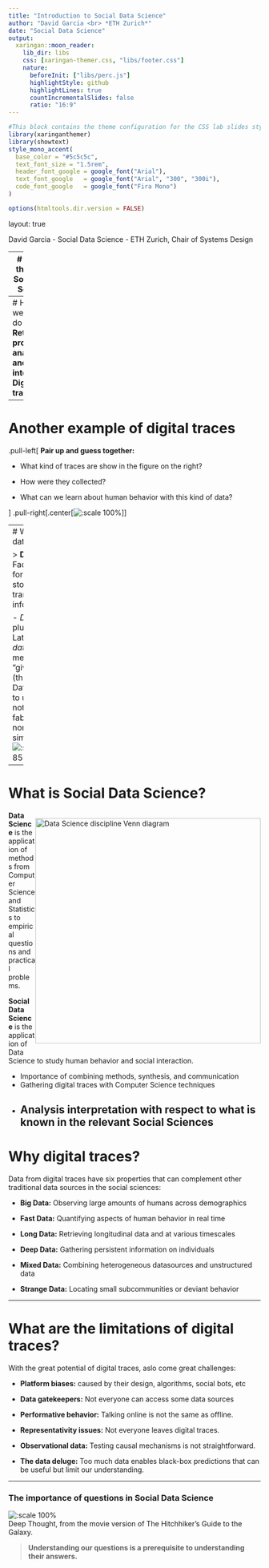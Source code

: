```yaml
---
title: "Introduction to Social Data Science"
author: "David Garcia <br> *ETH Zurich*"
date: "Social Data Science"
output:
  xaringan::moon_reader:
    lib_dir: libs 
    css: [xaringan-themer.css, "libs/footer.css"]
    nature:
      beforeInit: ["libs/perc.js"]
      highlightStyle: github
      highlightLines: true
      countIncrementalSlides: false
      ratio: "16:9"
---
```



```r
#This block contains the theme configuration for the CSS lab slides style
library(xaringanthemer)
library(showtext)
style_mono_accent(
  base_color = "#5c5c5c",
  text_font_size = "1.5rem",
  header_font_google = google_font("Arial"),
  text_font_google   = google_font("Arial", "300", "300i"),
  code_font_google   = google_font("Fira Mono")
)
```

```r
options(htmltools.dir.version = FALSE)
```

layout: true

<div class="my-footer"><span>David Garcia - Social Data Science - ETH Zurich, Chair of Systems Design</span></div> 

---
# What is the aim of Social Data Science?

> The aim of Social Data Science is   
**the Quantitative Understanding of Human Behavior**.  

- **Quantitative:** As opposed to qualitative or descriptive, we aim for robust findings grounded in strong evidence that can be quantified.  

- **Understanding:** Not just predicting, we want to be able to generalize and combine knowledge, and even to motivate interventions or policies.  

- **Human:**  We will not study particles or objects. Measurement validity and ethics will be a challenge.  

- **Behavior:** Observable changes, structures, dynamics, and patterns; not just stories or theories

---
#  How are we going to do it?
**Retrieving, processing, analyzing, and interpreting Digital traces.**  
<center>
![:scale 80%](FBMap.png)
</center>
---

# Another example of digital traces
.pull-left[
**Pair up and guess together:** 

- What kind of traces are show in the figure on the right?

- How were they collected?

- What can we learn about human behavior with this kind of data?

]
.pull-right[.center[![:scale 100%](Net.png)]]

---
# What is data?

> **Data:** Facts in the form of stored and transmittable information.  

- *Data* is the plural of the Latin word *datum*. *Data* means ”given (things)”.  
- Data is given to us, it is not fabricated nor simulated.
![:scale 85%](http://www.phdcomics.com/comics/archive/phd080715s.gif)



---

# What is Social Data Science?

<div style="float:right">
<img src="https://images.squarespace-cdn.com/content/v1/5150aec6e4b0e340ec52710a/1364352051365-HZAS3CLBF7ABLE3F5OBY/ke17ZwdGBToddI8pDm48kB2M2-8_3EzuSSXvzQBRsa1Zw-zPPgdn4jUwVcJE1ZvWQUxwkmyExglNqGp0IvTJZUJFbgE-7XRK3dMEBRBhUpxPe_8B-x4gq2tfVez1FwLYYZXud0o-3jV-FAs7tmkMHY-a7GzQZKbHRGZboWC-fOc/Data_Science_VD.png" alt="Data Science discipline Venn diagram" width="450px"/>
</div>

**Data Science** is the application of methods from Computer Science and Statistics to empirical questions and practical problems.

**Social Data Science** is the application of Data Science to study human behavior and social interaction. 

- Importance of combining methods, synthesis, and communication
- Gathering digital traces with Computer Science techniques
- Analysis interpretation with respect to what is known in the relevant Social Sciences
---

# Why digital traces?

Data from digital traces have six properties that can complement other traditional data sources in the social sciences:

- **Big Data:** Observing large amounts of humans across demographics  

- **Fast Data:** Quantifying aspects of human behavior in real time  

- **Long Data:** Retrieving longitudinal data and at various timescales  

- **Deep Data:** Gathering persistent information on individuals  

- **Mixed Data:** Combining heterogeneous datasources and unstructured data  

- **Strange Data:** Locating small subcommunities or deviant behavior  

---

# What are the limitations of digital traces?

With the great potential of digital traces, aslo come great challenges:

- **Platform biases:** caused by their design, algorithms, social bots, etc

- **Data gatekeepers:** Not everyone can access some data sources

- **Performative behavior:** Talking online is not the same as offline.

- **Representativity issues:** Not everyone leaves digital traces. 

- **Observational data:** Testing causal mechanisms is not straightforward. 

- **The data deluge:** Too much data enables black-box predictions that can be useful but limit our understanding.

---

### The importance of questions in Social Data Science

![:scale 100%](DeepThought.jpeg)  
Deep Thought, from the movie version of The Hitchhiker's Guide to the Galaxy.

> **Understanding our questions is a prerequisite to understanding their answers.**


